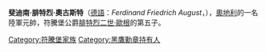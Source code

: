 {{Unreferenced|time=2020-11-19T04:49:28+00:00}}
{{Infobox military person
| name        = 斐迪南·腓特烈·奧古斯特
| image       = Ferdinand, hertig av Würtemberg (Ulrica Fredrica Pasch) - Nationalmuseum - 39930.tif
| birth_date  = {{birth date|1763|10|22|df=y}}
| birth_place = [[切比亞圖夫|切比亞圖夫]]
| death_date  = {{Death date and age|1834|1|20|1763|10|22|df=y}}
| death_place = [[威斯巴登|威斯巴登]]
| allegiance  = {{flag|Habsburg Monarchy}}
| rank        = [[陸軍元帥|陸軍元帥]]
| battles     = [[第一次反法同盟|第一次反法同盟]]
| awards      = {{le|瑪麗亞·特蕾莎勳章|Military Order of Maria Theresa}}<br>{{le|利奧波德勳章|Order of Leopold (Austria)}}<br>{{le|聖史蒂芬勳章|Order of Saint Stephen of Hungary}}
}}

'''斐迪南·腓特烈·奧古斯特'''（[[德語|德語]]：''Ferdinand Friedrich August''，{{bd|1763年|10月22日|1834年|1月20日|}}），[[奧地利大公國|奧地利]]的一名陸軍元帥，符騰堡公爵[[腓特烈二世·歐根|腓特烈二世·歐根]]的第五子。

{{奧地利帝國陸軍元帥}}
{{normdaten}}
[[Category:符騰堡家族|Category:符騰堡家族]]
[[Category:黑鷹勳章持有人|Category:黑鷹勳章持有人]]